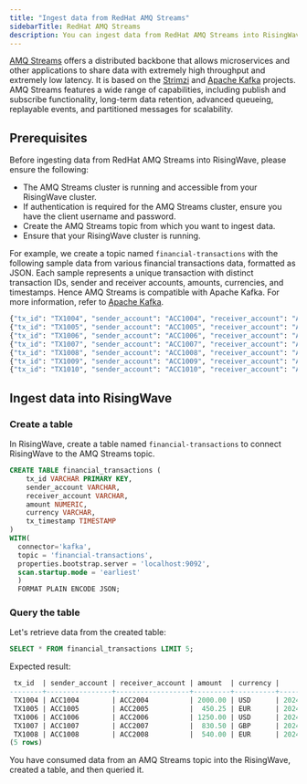 ```yaml
---
title: "Ingest data from RedHat AMQ Streams"
sidebarTitle: RedHat AMQ Streams
description: You can ingest data from RedHat AMQ Streams into RisingWave by using the Kafka source connector in RisingWave.
---
```


[AMQ Streams](https://developers.redhat.com/products/amq/overview) offers a distributed backbone that allows microservices and other applications to share data with extremely high throughput and extremely low latency. It is based on the [Strimzi](http://strimzi.io/) and [Apache Kafka](http://kafka.apache.org/) projects. AMQ Streams features a wide range of capabilities, including publish and subscribe functionality, long-term data retention, advanced queueing, replayable events, and partitioned messages for scalability.

## Prerequisites
Before ingesting data from RedHat AMQ Streams into RisingWave, please ensure the following:

* The AMQ Streams cluster is running and accessible from your RisingWave cluster.
* If authentication is required for the AMQ Streams cluster, ensure you have the client username and password.
* Create the AMQ Streams topic from which you want to ingest data.
* Ensure that your RisingWave cluster is running.

For example, we create a topic named `financial-transactions` with the following sample data from various financial transactions data, formatted as JSON. Each sample represents a unique transaction with distinct transaction IDs, sender and receiver accounts, amounts, currencies, and timestamps. Hence AMQ Streams is compatible with Apache Kafka. For more information, refer to [Apache Kafka](https://docs.risingwave.com/docs/current/ingest-from-kafka/).

```bash
{"tx_id": "TX1004", "sender_account": "ACC1004", "receiver_account": "ACC2004", "amount": 2000.00, "currency": "USD", "tx_timestamp": "2024-03-29T12:36:00Z"}
{"tx_id": "TX1005", "sender_account": "ACC1005", "receiver_account": "ACC2005", "amount": 450.25, "currency": "EUR", "tx_timestamp": "2024-03-29T12:36:15Z"}
{"tx_id": "TX1006", "sender_account": "ACC1006", "receiver_account": "ACC2006", "amount": 1250.00, "currency": "USD", "tx_timestamp": "2024-03-29T12:36:30Z"}
{"tx_id": "TX1007", "sender_account": "ACC1007", "receiver_account": "ACC2007", "amount": 830.50, "currency": "GBP", "tx_timestamp": "2024-03-29T12:36:45Z"}
{"tx_id": "TX1008", "sender_account": "ACC1008", "receiver_account": "ACC2008", "amount": 540.00, "currency": "EUR", "tx_timestamp": "2024-03-29T12:37:00Z"}
{"tx_id": "TX1009", "sender_account": "ACC1009", "receiver_account": "ACC2009", "amount": 975.75, "currency": "GBP", "tx_timestamp": "2024-03-29T12:37:15Z"}
{"tx_id": "TX1010", "sender_account": "ACC1010", "receiver_account": "ACC2010", "amount": 1600.00, "currency": "USD", "tx_timestamp": "2024-03-29T12:37:30Z"}
```

## Ingest data into RisingWave

### Create a table
In RisingWave, create a table named `financial-transactions` to connect RisingWave to the AMQ Streams topic.

```sql
CREATE TABLE financial_transactions (
    tx_id VARCHAR PRIMARY KEY,
    sender_account VARCHAR,
    receiver_account VARCHAR,
    amount NUMERIC,
    currency VARCHAR,
    tx_timestamp TIMESTAMP
)
WITH(
  connector='kafka',
  topic = 'financial-transactions',
  properties.bootstrap.server = 'localhost:9092',
  scan.startup.mode = 'earliest'
  )
  FORMAT PLAIN ENCODE JSON;
```

### Query the table

Let's retrieve data from the created table:

```sql
SELECT * FROM financial_transactions LIMIT 5;
```

Expected result:

```sql
 tx_id  | sender_account | receiver_account | amount  | currency |      tx_timestamp
--------+----------------+------------------+---------+----------+------------------------
 TX1004 | ACC1004        | ACC2004          | 2000.00 | USD      | 2024-03-29 12:36:00+00
 TX1005 | ACC1005        | ACC2005          |  450.25 | EUR      | 2024-03-29 12:36:15+00
 TX1006 | ACC1006        | ACC2006          | 1250.00 | USD      | 2024-03-29 12:36:30+00
 TX1007 | ACC1007        | ACC2007          |  830.50 | GBP      | 2024-03-29 12:36:45+00
 TX1008 | ACC1008        | ACC2008          |  540.00 | EUR      | 2024-03-29 12:37:00+00
(5 rows)
```

You have consumed data from an AMQ Streams topic into the RisingWave, created a table, and then queried it.
